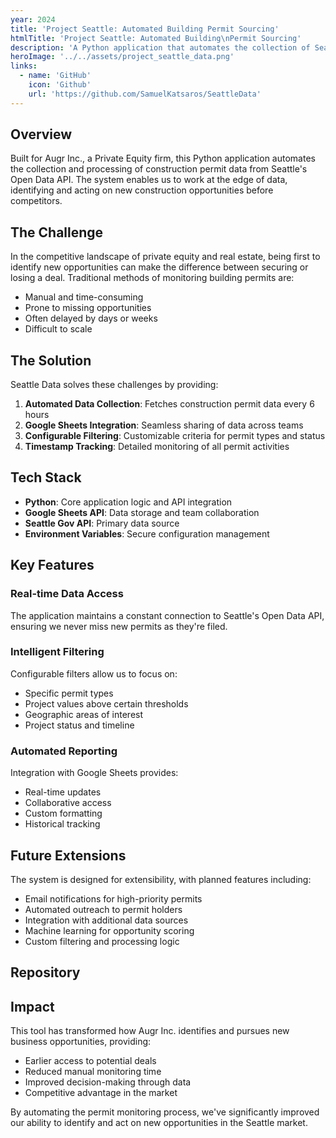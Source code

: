 ```yaml
---
year: 2024
title: 'Project Seattle: Automated Building Permit Sourcing'
htmlTitle: 'Project Seattle: Automated Building\nPermit Sourcing'
description: 'A Python application that automates the collection of Seattle construction permit data to identify new business opportunities.'
heroImage: '../../assets/project_seattle_data.png'
links:
  - name: 'GitHub'
    icon: 'Github'
    url: 'https://github.com/SamuelKatsaros/SeattleData'
---
```



## Overview

Built for Augr Inc., a Private Equity firm, this Python application automates the collection and processing of construction permit data from Seattle's Open Data API. The system enables us to work at the edge of data, identifying and acting on new construction opportunities before competitors.

## The Challenge

In the competitive landscape of private equity and real estate, being first to identify new opportunities can make the difference between securing or losing a deal. Traditional methods of monitoring building permits are:

- Manual and time-consuming
- Prone to missing opportunities
- Often delayed by days or weeks
- Difficult to scale

## The Solution

Seattle Data solves these challenges by providing:

1. **Automated Data Collection**: Fetches construction permit data every 6 hours
2. **Google Sheets Integration**: Seamless sharing of data across teams
3. **Configurable Filtering**: Customizable criteria for permit types and status
4. **Timestamp Tracking**: Detailed monitoring of all permit activities

## Tech Stack

- **Python**: Core application logic and API integration
- **Google Sheets API**: Data storage and team collaboration
- **Seattle Gov API**: Primary data source
- **Environment Variables**: Secure configuration management

## Key Features

### Real-time Data Access
The application maintains a constant connection to Seattle's Open Data API, ensuring we never miss new permits as they're filed.

### Intelligent Filtering
Configurable filters allow us to focus on:
- Specific permit types
- Project values above certain thresholds
- Geographic areas of interest
- Project status and timeline

### Automated Reporting
Integration with Google Sheets provides:
- Real-time updates
- Collaborative access
- Custom formatting
- Historical tracking

## Future Extensions

The system is designed for extensibility, with planned features including:

- Email notifications for high-priority permits
- Automated outreach to permit holders
- Integration with additional data sources
- Machine learning for opportunity scoring
- Custom filtering and processing logic

## Repository

<div className='not-prose'>
  <GithubCard owner='SamuelKatsaros' repository='SeattleData' />
</div>

## Impact

This tool has transformed how Augr Inc. identifies and pursues new business opportunities, providing:

- Earlier access to potential deals
- Reduced manual monitoring time
- Improved decision-making through data
- Competitive advantage in the market

By automating the permit monitoring process, we've significantly improved our ability to identify and act on new opportunities in the Seattle market.